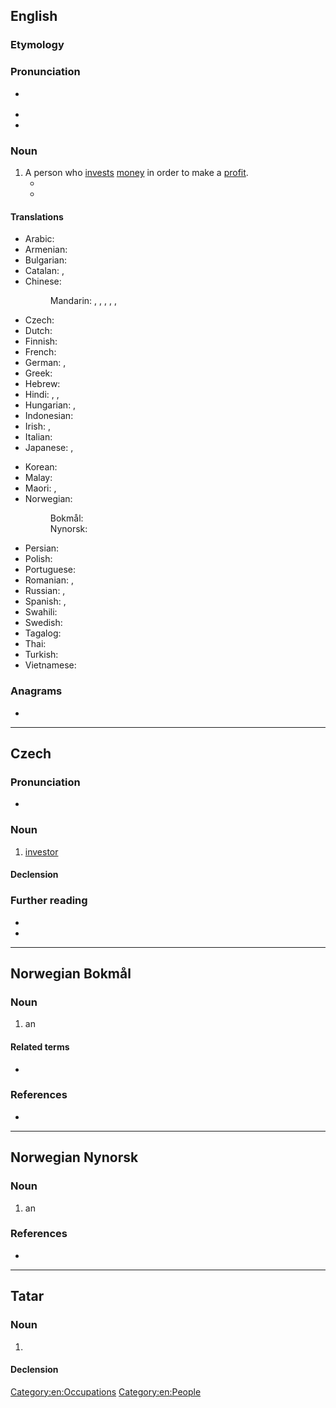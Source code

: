 {{also|Investor}}
==English==

===Etymology===
{{suffix|en|invest|or}}

===Pronunciation===
* {{a|GA}} {{IPA|en|/ɪnˈvɛstɚ/}}
* {{audio|en|LL-Q1860 (eng)-Vealhurl-investor.wav|Audio (UK)}}
* {{rhymes|en|ɛstə(r)}}

===Noun===
{{en-noun}}

# A person who [[invest]]s [[money]] in order to make a [[profit]].
#* {{quote-book|en|year=1899|author={{w|Stephen Crane}}
|title=[[s:Twelve O'Clock|Twelve O'Clock]]|chapter=1
|passage=[…] (it was the town's humour to be always gassing of phantom '''investors''' who were likely to come any moment and pay a thousand prices for everything) &mdash; “[…]&nbsp;Them rich fellers, they don't make no bad breaks with their money.&nbsp;[&hellip;]”}}
#* {{quote-journal|en|date=2013-06-21|author=[http://guardian.co.uk/profile/chico-harlan/ Chico Harlan]
|volume=189|issue=2|page=30|magazine={{w|The Guardian Weekly}}
|title=[http://www.guardian.co.uk/world/2013/jun/18/japan-solar-energy-fukushima-nuclear-renewable-abe Japan pockets the subsidy &hellip;]
|passage=Across Japan, technology companies and private '''investors''' are racing to install devices that until recently they had little interest in: solar panels. Massive solar parks are popping up as part of a rapid build-up that one developer likened to an "explosion."}}

====Translations====
{{trans-top|person who invests money in order to make a profit}}
* Arabic: {{t|ar|مُسْتَثْمِر|m}}
* Armenian: {{t+|hy|ներդրող}}
* Bulgarian: {{t|bg|инвеститор}}
* Catalan: {{t|ca|inversor|m}}, {{t|ca|inversionista|m|f}}
* Chinese:
*: Mandarin: {{t+|cmn|投資者|sc=Hani}}, {{t+|cmn|投资者|tr=tóuzīzhě|sc=Hani}}, {{t+|cmn|投資家|sc=Hani}}, {{t+|cmn|投资家|tr=tóuzījiā|sc=Hani}}, {{t+|cmn|投資人|sc=Hani}}, {{t+|cmn|投资人|tr=tóuzīrén|sc=Hani}}
* Czech: {{t+|cs|investor|m}}
* Dutch: {{t+|nl|investeerder|m}}
* Finnish: {{t+|fi|sijoittaja}}
* French: {{t+|fr|investisseur}}
* German: {{t+|de|Investor|m}}, {{t+|de|Anleger|m}}
* Greek: {{t+|el|επενδυτής|m}}
* Hebrew: {{t|he|משקיע|m|tr=mashkia}}
* Hindi: {{t|hi|विनिधानकर्ता|m}}, {{t|hi|निवेशक|m}}, {{t|hi|निवेशकर्ता|m}}
* Hungarian: {{t+|hu|befektető}}, {{t+|hu|beruházó}}
* Indonesian: {{t+|id|investor}}
* Irish: {{t|ga|fuilleamhóir|m}}, {{t|ga|infheisteoir|m}}
* Italian: {{t+|it|investitore|m}}
* Japanese: {{t+|ja|投資家|tr=とうしか, tōshika}}, {{t|ja|出資者|tr=しゅっししゃ, shusshisha}}
{{trans-mid}}
* Korean: {{t+|ko|투자자}}
* Malay: {{t|ms|pelabur}}
* Maori: {{t|mi|kaiwhakangao}}, {{t|mi|kaiwhakangao moni}}
* Norwegian:
*: Bokmål: {{t|nb|investor|m}}
*: Nynorsk: {{t|nn|investor|m}}
* Persian: {{t|fa|سرمایه‌گذار|tr=sarmâye-gozâr}}
* Polish: {{t+|pl|inwestor|m}}
* Portuguese: {{t+|pt|investidor|m}}
* Romanian: {{t+|ro|investitor|m}}, {{t|ro|investitoare|f}}
* Russian: {{t+|ru|инве́стор|m}}, {{t+|ru|вкла́дчик|m}}
* Spanish: {{qualifier|Latin America}} {{t|es|inversionista|m}}, {{qualifier|Argentina|Spain}} {{t|es|inversor|m}}
* Swahili: {{t+|sw|mwekezaji}}
* Swedish: {{t+|sv|investerare}}
* Tagalog: {{t|tl|mamumuhunan}}
* Thai: {{t|th|ผู้ลงทุน|tr=pôo long tun}}
* Turkish: {{t+|tr|yatırımcı}}
* Vietnamese: {{t|vi|đầu tư|alt=người đầu tư}}
{{trans-bottom}}

===Anagrams===
* {{anagrams|en|a=einorstv|viretons}}

[[Category:en:Occupations]]
[[Category:en:People]]

----

==Czech==

===Pronunciation===
* {{cs-IPA}}

===Noun===
{{cs-noun|g=m}}

# [[#English|investor]]

====Declension====
{{cs-decl-noun
|investor|investora|[[investoru]], [[investorovi]]|investora|investore|[[investoru]], [[investorovi]]|investorem
|investoři|investorů|investorům|investory|investoři|investorech|investory
}}

===Further reading===
* {{R:PSJC}}
* {{R:SSJC}}

----

==Norwegian Bokmål==
{{wikipedia|lang=no}}

===Noun===
{{nb-noun-m1}}

# an {{l|en|investor}}

====Related terms====
* {{l|nb|investere}}

===References===
* {{R:The Bokmål Dictionary}}

----

==Norwegian Nynorsk==

===Noun===
{{nn-noun-m1}}

# an {{l|en|investor}}

===References===
* {{R:The Nynorsk Dictionary}}

----

==Tatar==

===Noun===
{{tt-pos|noun|l}}

# {{spelling of|tt|Latin|инвестор}}

====Declension====
{{tt-latin-noun|nıñ|ğa|nı|da|dan}}